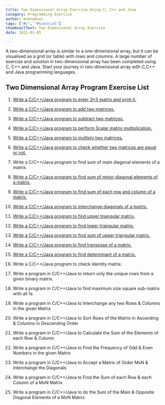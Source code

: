 ```yaml
---
title: Two Dimensional Array Exercise Using C, C++ and Java
category: Programming Exercise
author: Anonymous
tags: ["#c", "#tutorial"]
thumbnailText: Two Dimensional Array Exercise
date: 2021-01-05

---
```

A two-dimensional array is similar to a one-dimensional array, but it can be visualised as a grid (or table)
with rows and columns. A large number of exercise and solution in two-dimensional array has been completed using C, C++ and
Java. Start your journey in two-dimensional array with C,C++ and Java programming languages.

## Two Dimensional Array Program Exercise List
1. [Write a C/C++/Java program to enter 3×3 matrix and print it.](/write-a-c/c/java-program-to-enter-33-matrix-and-print-it.)

2. [Write a C/C++/Java program to add two matrices.](/write-a-c/c/java-program-to-add-two-matrices.)

3. [Write a C/C++/Java program to subtract two matrices.](/write-a-c/c/java-program-to-subtract-two-matrices.)

4. [Write a C/C++/Java program to perform Scalar matrix multiplication.](/write-a-c/c/java-program-to-perform-scalar-matrix-multiplication.)

5. [Write a C/C++/Java program to multiply two matrices.](/write-a-c/c/java-program-to-multiply-two-matrices.)

6. [Write a C/C++/Java program to check whether two matrices are equal or not.](/write-a-c/c/java-program-to-check-whether-two-matrices-are-equal-or-not.)

7. Write a C/C++/Java program to find sum of main diagonal elements of a matrix.

8. [Write a C/C++/Java program to find sum of minor diagonal elements of a matrix.](/write-a-c/c/java-program-ind-sum-of-minor-diagonal-elements-of-a-matrix.)

9. [Write a C/C++/Java program to find sum of each row and column of a matrix.](/write-a-c/c/java-program-to-find-sum-of-each-row-and-column-of-a-matrix.)

10. [Write a C/C++/Java program to interchange diagonals of a matrix.](/write-a-c/c/java-program-to-interchange-diagonals-of-a-matrix.)

11. [Write a C/C++/Java program to find upper triangular matrix.](/write-a-c/c/java-program-to-find-upper-triangular-matrix.)

12. [Write a C/C++/Java program to find lower triangular matrix.](/write-a-c/c/java-program-to-find-lower-triangular-matrix.)

13. [Write a C/C++/Java program to find sum of upper triangular matrix.](/write-a-c/c/java-program-to-sum-of-upper-triangular-matrix.)

14. [Write a C/C++/Java program to find transpose of a matrix.](/write-a-c/c/java-program-to-find-transpose-of-a-matrix.)

15. [Write a C/C++/Java program to find determinant of a matrix.](/write-a-c/c/java-program-to-find-determinant-of-a-matrix.)

16. Write a C/C++/Java program to check Identity matrix.

17. Write a program in C/C++/Java to return only the unique rows from a given binary matrix.

18. Write a program in C/C++/Java to find maximum size square sub-matrix with all 1s.

19. Write a program in C/C++/Java to Interchange any two Rows & Columns in the given Matrix

20. Write a program in C/C++/Java to Sort Rows of the Matrix in Ascending & Columns in Descending Order

21. Write a program in C/C++/Java to Calculate the Sum of the Elements of each Row & Column

22. Write a program in C/C++/Java to Find the Frequency of Odd & Even Numbers in the given Matrix

23. Write a program in C/C++/Java to Accept a Matrix of Order MxN & Interchange the Diagonals

24. Write a program in C/C++/Java to Find the Sum of each Row & each Column of a MxN Matrix

25. Write a program in C/C++/Java to do the Sum of the Main & Opposite Diagonal Elements of a MxN Matrix
